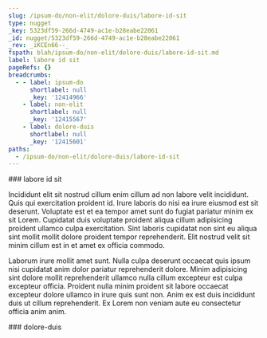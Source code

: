 ```yaml
---
slug: /ipsum-do/non-elit/dolore-duis/labore-id-sit
type: nugget
_key: 5323df59-266d-4749-ac1e-b28eabe22061
_id: nugget/5323df59-266d-4749-ac1e-b28eabe22061
_rev: _iKCEn66--_
fspath: blah/ipsum-do/non-elit/dolore-duis/labore-id-sit.md
label: labore id sit
pageRefs: {}
breadcrumbs:
  - - label: ipsum-do
      shortlabel: null
      _key: '12414966'
    - label: non-elit
      shortlabel: null
      _key: '12415567'
    - label: dolore-duis
      shortlabel: null
      _key: '12415601'
paths:
  - /ipsum-do/non-elit/dolore-duis/labore-id-sit
---
```


<NuggetArea>
<Nugget slug="/ipsum-do/non-elit/dolore-duis/labore-id-sit" type="nugget" _key="5323df59-266d-4749-ac1e-b28eabe22061" _id="nugget/5323df59-266d-4749-ac1e-b28eabe22061" _rev="_iKCEn66--_" fspath="blah/ipsum-do/non-elit/dolore-duis/labore-id-sit.md" label="labore id sit" paths="/ipsum-do/non-elit/dolore-duis/labore-id-sit">
<NuggetBody>
### labore id sit

Incididunt elit sit nostrud cillum enim cillum ad non labore velit incididunt. Quis qui exercitation proident id. Irure laboris do nisi ea irure eiusmod est sit deserunt. Voluptate est et ea tempor amet sunt do fugiat pariatur minim ex sit Lorem. Cupidatat duis voluptate proident aliqua cillum adipisicing proident ullamco culpa exercitation. Sint laboris cupidatat non sint eu aliqua sint mollit mollit dolore proident tempor reprehenderit. Elit nostrud velit sit minim cillum est in et amet ex officia commodo.

Laborum irure mollit amet sunt. Nulla culpa deserunt occaecat quis ipsum nisi cupidatat anim dolor pariatur reprehenderit dolore. Minim adipisicing sint dolore mollit reprehenderit ullamco nulla cillum excepteur est culpa excepteur officia. Proident nulla minim proident sit labore occaecat excepteur dolore ullamco in irure quis sunt non. Anim ex est duis incididunt duis ut cillum reprehenderit. Ex Lorem non veniam aute eu consectetur officia anim anim.

</NuggetBody>
<Breadcrumbs>
<Crumbs>
<Crumb _key="12414966" label="ipsum-do" /><Crumb _key="12415567" label="non-elit" /><Crumb _key="12415601" label="dolore-duis" />
</Crumbs>
</Breadcrumbs>
</Nugget>

<NuggetsInbound>
</NuggetsInbound>
<NuggetsOutbound>
</NuggetsOutbound>
</NuggetArea>
<PassagesInbound>
<Passage direction="inbound" type="passage" _key="12415601" _id="passage/12415601" _rev="_iKCEn62--_" label="dolore-duis" passage="dolore-duis" fspath="blah/ipsum-do/non-elit/dolore-duis" paths="/ipsum-do/non-elit/dolore-duis" slug="/ipsum-do/non-elit/dolore-duis">
<NuggetBody>
### dolore-duis

</NuggetBody>
<Breadcrumbs>
<Crumbs>
<Crumb _key="12414966" label="ipsum-do" /><Crumb _key="12415567" label="non-elit" />
</Crumbs>
</Breadcrumbs>
</Passage>

</PassagesInbound>
<PassagesOutbound>
</PassagesOutbound>